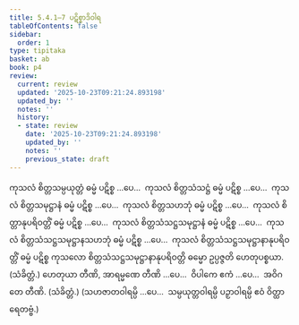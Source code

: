 ```yaml
---
title: 5.4.1–7 ပဋိစ္စာဒိဝါရ
tableOfContents: false
sidebar:
  order: 1
type: tipitaka
basket: ab
book: p4
review:
  current: review
  updated: '2025-10-23T09:21:24.893198'
  updated_by: ''
  notes: ''
  history:
  - state: review
    date: '2025-10-23T09:21:24.893198'
    updated_by: ''
    notes: ''
    previous_state: draft
---
```



<ReviewStatus review={frontmatter.review} showDetails={true} />

<HypothesisAnnotation frontmatter={frontmatter} />

<DynamicBreadcrumb />

<Division number="17" book="p4" e="ch" v="39" p="599">

<Paragraph number="1382" book="p4">
ကုသလံ စိတ္တသမ္ပယုတ္တံ ဓမ္မံ ပဋိစ္စ …ပေ…  ကုသလံ စိတ္တသံသဋ္ဌံ ဓမ္မံ ပဋိစ္စ …ပေ…  ကုသလံ စိတ္တသမုဋ္ဌာနံ ဓမ္မံ ပဋိစ္စ …ပေ…  ကုသလံ စိတ္တသဟဘုံ ဓမ္မံ ပဋိစ္စ …ပေ…  ကုသလံ စိတ္တာနုပရိဝတ္တိံ ဓမ္မံ ပဋိစ္စ …ပေ…  ကုသလံ စိတ္တသံသဋ္ဌသမုဋ္ဌာနံ ဓမ္မံ ပဋိစ္စ …ပေ…  ကုသလံ စိတ္တသံသဋ္ဌသမုဋ္ဌာနသဟဘုံ ဓမ္မံ ပဋိစ္စ …ပေ…  ကုသလံ စိတ္တသံသဋ္ဌသမုဋ္ဌာနာနုပရိဝတ္တိံ ဓမ္မံ ပဋိစ္စ ကုသလော စိတ္တသံသဋ္ဌသမုဋ္ဌာနာနုပရိဝတ္တိ ဓမ္မော ဥပ္ပဇ္ဇတိ ဟေတုပစ္စယာ. (သံခိတ္တံ.)
</Paragraph>

<Paragraph number="1383" book="p4">
ဟေတုယာ တီဏိ, အာရမ္မဏေ တီဏိ …ပေ…  ဝိပါကေ ဧကံ …ပေ…  အဝိဂတေ တီဏိ. (သံခိတ္တံ.)
</Paragraph>

<Paragraph number="1384" book="p4">
(သဟဇာတဝါရမ္ပိ …ပေ…  သမ္ပယုတ္တဝါရမ္ပိ ပဉှာဝါရမ္ပိ ဧဝံ ဝိတ္ထာရေတဗ္ဗံ.)
</Paragraph>
</Division>